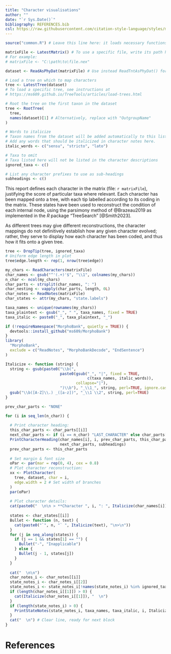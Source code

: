```yaml
---
title: "Character visualisations"
author: ""
date: "`r Sys.Date()`"
bibliography: REFERENCES.bib
csl: https://raw.githubusercontent.com/citation-style-language/styles/master/apa-old-doi-prefix.csl
---
```


<!--

This document can be compiled into a PDF, HTML or MS Word document by clicking
the "knit" button that appears when the file is opened in RStudio
(https://posit.co/downloads/)

Modify the file for your purposes by editing the code block below.

-->

```r
source("common.R") # Leave this line here: it loads necessary functions

matrixFile <- LatestMatrix() # To use a specific file, write its path here
# For example: 
# matrixFile <- "C:\path\to\file.nex"

dataset <- ReadAsPhyDat(matrixFile) # Use instead ReadTntAsPhyDat() for .tnt files

# Load a tree on which to map characters
tree <- LatestTree(dataset)
# To load a specific tree, see instructions at 
# https://ms609.github.io/TreeTools/articles/load-trees.html

# Root the tree on the first taxon in the dataset
tree <- RootTree(
  tree,
  names(dataset)[1] # Alternatively, replace with "OutgroupName"
)

# Words to italicize
# Taxon names from the dataset will be added automatically to this list
# Add any words that should be italicized in character notes here.
italic_words <- c("sensu", "stricto", "lato")

# Taxa to omit
# Taxa listed here will not be listed in the character descriptions
ignored_taxa <- c()

# List any character prefixes to use as sub-headings
subheadings <- c()
```

This report defines each character in the matrix (file: ``r matrixFile``),
justifying the score of particular taxa where relevant.
Each character has been mapped onto a tree, with each tip labelled according to
its coding in the matrix.
These states have been used to reconstruct the condition of each internal node,
using the parsimony method of @Brazeau2019 as implemented in the _R_ package
"TreeSearch" [@Smith2023].

As different trees may give different reconstructions, the character mappings 
do not definitively establish how any given character evolved; rather, they
serve to display how each character has been coded, and thus how it fits
onto a given tree.
```R
tree <- DropTip(tree, ignored_taxa)
# Uniform edge length in plot
tree$edge.length <- rep(1, nrow(tree$edge))
```

```R
my_chars <- ReadCharacters(matrixFile)
char_names <- gsub("^'(.+)'$", "\\1", colnames(my_chars))
n_char <- ncol(my_chars)
char_parts <- strsplit(char_names, ": ")
char_nesting <- vapply(char_parts, length, 0L)
char_notes <- ReadNotes(matrixFile)
char_states <- attr(my_chars, "state.labels")

taxa_names <- unique(rownames(my_chars))
taxa_plaintext <- gsub("_", " ", taxa_names, fixed = TRUE)
taxa_italic <- paste0("_", taxa_plaintext, "_")
```

```R
if (!requireNamespace("MorphoBank", quietly = TRUE)) {
  devtools::install_github("ms609/MorphoBank")
}
library(
  "MorphoBank",
  exclude = c("ReadNotes", "MorphoBankDecode", "EndSentence")
)

Italicize <- function (string) {
  string <- gsub(paste0("\\b(",
                        paste0(gsub("_", "|", fixed = TRUE,
                                    c(taxa_names, italic_words)),
                               collapse="|"),
                        ")\\b"), "_\\1_", string, perl=TRUE, ignore.case=FALSE)
  gsub("\\b([A-Z]\\.) _([a-z])", "_\\1 \\2", string, perl=TRUE)
}
```

```R
prev_char_parts <- "NONE"

for (i in seq_len(n_char)) {
  
  # Print character heading:
  this_char_parts <- char_parts[[i]]
  next_char_parts <- if (i == n_char) "LAST_CHARACTER" else char_parts[[i + 1L]]
  PrintCharacterHeading(char_names[i], i, prev_char_parts, this_char_parts, 
                        next_char_parts, subheadings)
  prev_char_parts <- this_char_parts
  
  # Set margin & font size
  oPar <- par(mar = rep(0, 4), cex = 0.8)
  # Plot character reconstruction:
  xx <- PlotCharacter(
    tree, dataset, char = i,
    edge.width = 2 # Set width of branches
  )
  par(oPar)
  
  # Plot character details:
  cat(paste0("  \n\n > **Character ", i, ": ", Italicize(char_names[i]), "**  \n>\n"))
  
  states <- char_states[[i]]
  Bullet <- function (n, text) {
    cat(paste0("`", n, "` ", Italicize(text), "\n>\n"))
  }
  for (j in seq_along(states)) {
    if (j == 1 && states[1] == "") {
      Bullet("-", "Inapplicable")
    } else {
      Bullet(j - 1, states[j])
    }
  }
  
  cat("  \n\n")
  char_notes_i <- char_notes[[i]]
  state_notes_i <- char_notes_i[[2]]
  state_notes_i <- state_notes_i[!names(state_notes_i) %in% ignored_taxa]
  if (length(char_notes_i[[1]]) > 0) {
    cat(Italicize(char_notes_i[[1]]), "  \n")
  }
  if (length(state_notes_i) > 0) {
    PrintStateNotes(state_notes_i, taxa_names, taxa_italic, i, Italicize)
  }
  cat("  \n") # Clear line, ready for next block
}
```

# References